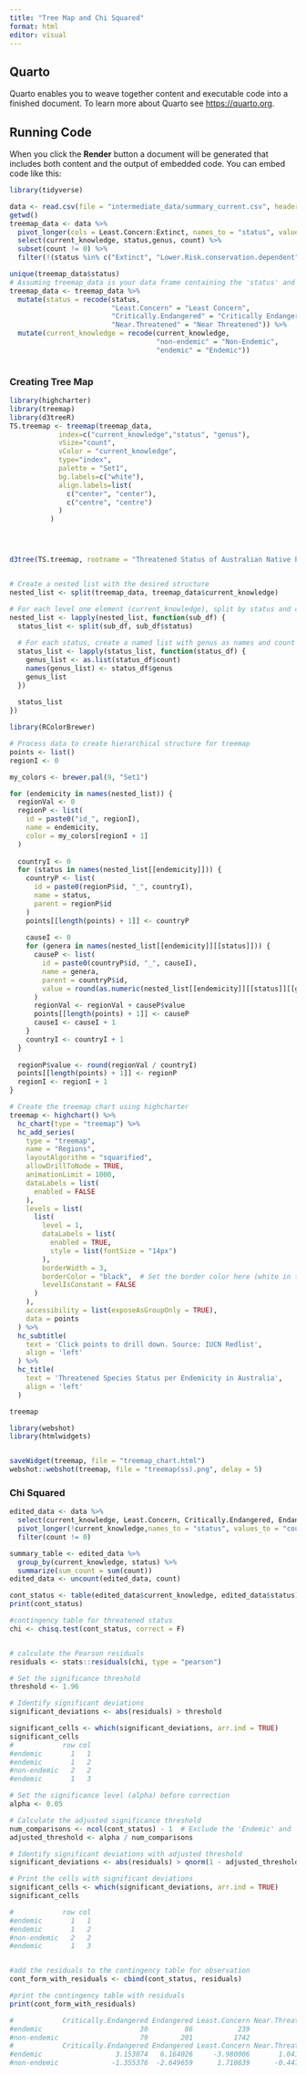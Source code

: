 ```yaml
---
title: "Tree Map and Chi Squared"
format: html
editor: visual
---
```


## Quarto

Quarto enables you to weave together content and executable code into a finished document. To learn more about Quarto see <https://quarto.org>.

## Running Code

When you click the **Render** button a document will be generated that includes both content and the output of embedded code. You can embed code like this:

```r
library(tidyverse)

data <- read.csv(file = "intermediate_data/summary_current.csv", header = T)
getwd()
treemap_data <- data %>%
  pivot_longer(cols = Least.Concern:Extinct, names_to = "status", values_to = "count") %>%
  select(current_knowledge, status,genus, count) %>%
  subset(count != 0) %>%
  filter(!(status %in% c("Extinct", "Lower.Risk.conservation.dependent", "Lower.Risk.near.threatened", "Data.Deficient")))

unique(treemap_data$status)
# Assuming treemap_data is your data frame containing the 'status' and 'current_knowledge' columns
treemap_data <- treemap_data %>%
  mutate(status = recode(status,
                         "Least.Concern" = "Least Concern",
                         "Critically.Endangered" = "Critically Endangered",
                         "Near.Threatened" = "Near Threatened")) %>%
  mutate(current_knowledge = recode(current_knowledge,
                                    "non-endemic" = "Non-Endemic",
                                    "endemic" = "Endemic"))



```

### Creating Tree Map

```r
library(highcharter)
library(treemap)
library(d3treeR)
TS.treemap <- treemap(treemap_data,
            index=c("current_knowledge","status", "genus"),
            vSize="count",
            vColor = "current_knowledge",
            type="index",
            palette = "Set1",
            bg.labels=c("white"),
            align.labels=list(
              c("center", "center"), 
              c("centre", "centre")
            )  
          )




d3tree(TS.treemap, rootname = "Threatened Status of Australian Native Plant Genera")



```

```r
# Create a nested list with the desired structure
nested_list <- split(treemap_data, treemap_data$current_knowledge)

# For each level one element (current_knowledge), split by status and create a named list
nested_list <- lapply(nested_list, function(sub_df) {
  status_list <- split(sub_df, sub_df$status)
  
  # For each status, create a named list with genus as names and count as values
  status_list <- lapply(status_list, function(status_df) {
    genus_list <- as.list(status_df$count)
    names(genus_list) <- status_df$genus
    genus_list
  })
  
  status_list
})


```

```r
library(RColorBrewer)

# Process data to create hierarchical structure for treemap
points <- list()
regionI <- 0

my_colors <- brewer.pal(9, "Set1")

for (endemicity in names(nested_list)) {
  regionVal <- 0
  regionP <- list(
    id = paste0("id_", regionI),
    name = endemicity,
    color = my_colors[regionI + 1]
  )
  
  countryI <- 0
  for (status in names(nested_list[[endemicity]])) {
    countryP <- list(
      id = paste0(regionP$id, "_", countryI),
      name = status,
      parent = regionP$id
    )
    points[[length(points) + 1]] <- countryP
    
    causeI <- 0
    for (genera in names(nested_list[[endemicity]][[status]])) {
      causeP <- list(
        id = paste0(countryP$id, "_", causeI),
        name = genera,
        parent = countryP$id,
        value = round(as.numeric(nested_list[[endemicity]][[status]][[genera]]))
      )
      regionVal <- regionVal + causeP$value
      points[[length(points) + 1]] <- causeP
      causeI <- causeI + 1
    }
    countryI <- countryI + 1
  }
  
  regionP$value <- round(regionVal / countryI)
  points[[length(points) + 1]] <- regionP
  regionI <- regionI + 1
}

# Create the treemap chart using highcharter
treemap <- highchart() %>%
  hc_chart(type = "treemap") %>%
  hc_add_series(
    type = "treemap",
    name = "Regions",
    layoutAlgorithm = "squarified",
    allowDrillToNode = TRUE,
    animationLimit = 1000,
    dataLabels = list(
      enabled = FALSE
    ),
    levels = list(
      list(
        level = 1,
        dataLabels = list(
          enabled = TRUE,
          style = list(fontSize = "14px")
        ),
        borderWidth = 3,
        borderColor = "black",  # Set the border color here (white in this example)
        levelIsConstant = FALSE
      )
    ),
    accessibility = list(exposeAsGroupOnly = TRUE),
    data = points
  ) %>%
  hc_subtitle(
    text = 'Click points to drill down. Source: IUCN Redlist',
    align = 'left'
  ) %>%
  hc_title(
    text = 'Threatened Species Status per Endemicity in Australia',
    align = 'left'
  )

treemap
```

```r
library(webshot)
library(htmlwidgets)


saveWidget(treemap, file = "treemap_chart.html")
webshot::webshot(treemap, file = "treemap(ss).png", delay = 5)
```

### Chi Squared

```r
edited_data <- data %>%
  select(current_knowledge, Least.Concern, Critically.Endangered, Endangered, Near.Threatened, Vulnerable) %>%
  pivot_longer(!current_knowledge,names_to = "status", values_to = "count") %>%
  filter(count != 0)

summary_table <- edited_data %>%
  group_by(current_knowledge, status) %>%
  summarize(sum_count = sum(count))
edited_data <- uncount(edited_data, count)

cont_status <- table(edited_data$current_knowledge, edited_data$status)
print(cont_status)

#contingency table for threatened status
chi <- chisq.test(cont_status, correct = F)


# calculate the Pearson residuals
residuals <- stats::residuals(chi, type = "pearson")

# Set the significance threshold
threshold <- 1.96

# Identify significant deviations
significant_deviations <- abs(residuals) > threshold

significant_cells <- which(significant_deviations, arr.ind = TRUE)
significant_cells
#            row col
#endemic       1   1
#endemic       1   2
#non-endemic   2   2
#endemic       1   3

# Set the significance level (alpha) before correction
alpha <- 0.05

# Calculate the adjusted significance threshold
num_comparisons <- ncol(cont_status) - 1  # Exclude the 'Endemic' and 'Non-endemic' columns
adjusted_threshold <- alpha / num_comparisons

# Identify significant deviations with adjusted threshold
significant_deviations <- abs(residuals) > qnorm(1 - adjusted_threshold / 2)

# Print the cells with significant deviations
significant_cells <- which(significant_deviations, arr.ind = TRUE)
significant_cells

#            row col
#endemic       1   1
#endemic       1   2
#non-endemic   2   2
#endemic       1   3


#add the residuals to the contingency table for observation
cont_form_with_residuals <- cbind(cont_status, residuals)

#print the contingency table with residuals
print(cont_form_with_residuals)

#            Critically.Endangered Endangered Least.Concern Near.Threatened Vulnerable
#endemic                        30         86           239              46         70
#non-endemic                    79        201          1742             207        320
#            Critically.Endangered Endangered Least.Concern Near.Threatened Vulnerable
#endemic                  3.153074   6.164026     -3.980006       1.0414701  1.1764956
#non-endemic             -1.355376  -2.649659      1.710839      -0.4476848 -0.5057266


```
